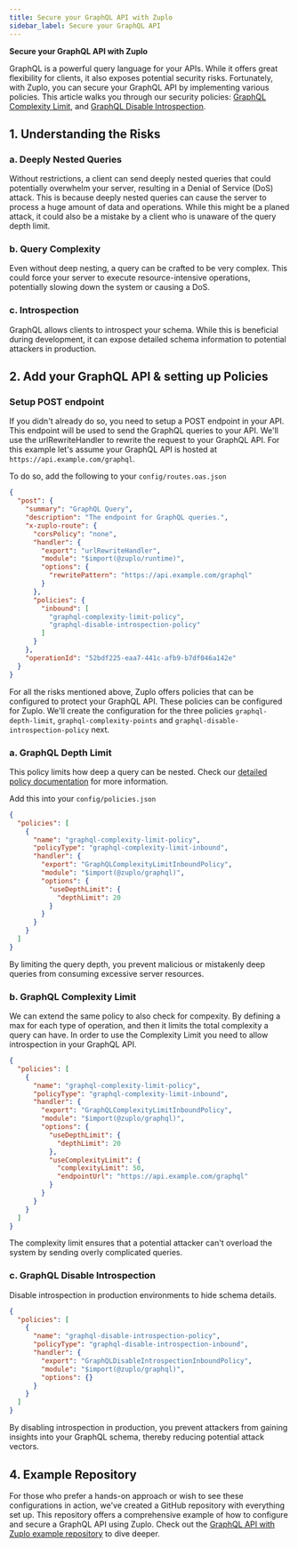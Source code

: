 ```yaml
---
title: Secure your GraphQL API with Zuplo
sidebar_label: Secure your GraphQL API
---
```


**Secure your GraphQL API with Zuplo**

GraphQL is a powerful query language for your APIs. While it offers great
flexibility for clients, it also exposes potential security risks. Fortunately,
with Zuplo, you can secure your GraphQL API by implementing various policies.
This article walks you through our security policies:
[GraphQL Complexity Limit](/docs/policies/graphql-complexity-limit-inbound), and
[GraphQL Disable Introspection](/docs/policies/graphql-disable-introspection-inbound).

## 1. Understanding the Risks

### a. Deeply Nested Queries

Without restrictions, a client can send deeply nested queries that could
potentially overwhelm your server, resulting in a Denial of Service (DoS)
attack. This is because deeply nested queries can cause the server to process a
huge amount of data and operations. While this might be a planed attack, it
could also be a mistake by a client who is unaware of the query depth limit.

### b. Query Complexity

Even without deep nesting, a query can be crafted to be very complex. This could
force your server to execute resource-intensive operations, potentially slowing
down the system or causing a DoS.

### c. Introspection

GraphQL allows clients to introspect your schema. While this is beneficial
during development, it can expose detailed schema information to potential
attackers in production.

## 2. Add your GraphQL API & setting up Policies

### Setup POST endpoint

If you didn't already do so, you need to setup a POST endpoint in your API. This
endpoint will be used to send the GraphQL queries to your API. We'll use the
urlRewriteHandler to rewrite the request to your GraphQL API. For this example
let's assume your GraphQL API is hosted at `https://api.example.com/graphql`.

To do so, add the following to your `config/routes.oas.json`

```json
{
  "post": {
    "summary": "GraphQL Query",
    "description": "The endpoint for GraphQL queries.",
    "x-zuplo-route": {
      "corsPolicy": "none",
      "handler": {
        "export": "urlRewriteHandler",
        "module": "$import(@zuplo/runtime)",
        "options": {
          "rewritePattern": "https://api.example.com/graphql"
        }
      },
      "policies": {
        "inbound": [
          "graphql-complexity-limit-policy",
          "graphql-disable-introspection-policy"
        ]
      }
    },
    "operationId": "52bdf225-eaa7-441c-afb9-b7df046a142e"
  }
}
```

For all the risks mentioned above, Zuplo offers policies that can be configured
to protect your GraphQL API. These policies can be configured for Zuplo. We'll
create the configuration for the three policies `graphql-depth-limit`,
`graphql-complexity-points` and `graphql-disable-introspection-policy` next.

### a. GraphQL Depth Limit

This policy limits how deep a query can be nested. Check our
[detailed policy documentation](/docs/policies/graphql-complexity-limit-inbound)
for more information.

Add this into your `config/policies.json`

```json
{
  "policies": [
    {
      "name": "graphql-complexity-limit-policy",
      "policyType": "graphql-complexity-limit-inbound",
      "handler": {
        "export": "GraphQLComplexityLimitInboundPolicy",
        "module": "$import(@zuplo/graphql)",
        "options": {
          "useDepthLimit": {
            "depthLimit": 20
          }
        }
      }
    }
  ]
}
```

By limiting the query depth, you prevent malicious or mistakenly deep queries
from consuming excessive server resources.

### b. GraphQL Complexity Limit

We can extend the same policy to also check for compexity. By defining a max for
each type of operation, and then it limits the total complexity a query can
have. In order to use the Complexity Limit you need to allow introspection in
your GraphQL API.

```json
{
  "policies": [
    {
      "name": "graphql-complexity-limit-policy",
      "policyType": "graphql-complexity-limit-inbound",
      "handler": {
        "export": "GraphQLComplexityLimitInboundPolicy",
        "module": "$import(@zuplo/graphql)",
        "options": {
          "useDepthLimit": {
            "depthLimit": 20
          },
          "useComplexityLimit": {
            "complexityLimit": 50,
            "endpointUrl": "https://api.example.com/graphql"
          }
        }
      }
    }
  ]
}
```

The complexity limit ensures that a potential attacker can't overload the system
by sending overly complicated queries.

### c. GraphQL Disable Introspection

Disable introspection in production environments to hide schema details.

```json
{
  "policies": [
    {
      "name": "graphql-disable-introspection-policy",
      "policyType": "graphql-disable-introspection-inbound",
      "handler": {
        "export": "GraphQLDisableIntrospectionInboundPolicy",
        "module": "$import(@zuplo/graphql)",
        "options": {}
      }
    }
  ]
}
```

By disabling introspection in production, you prevent attackers from gaining
insights into your GraphQL schema, thereby reducing potential attack vectors.

## 4. Example Repository

For those who prefer a hands-on approach or wish to see these configurations in
action, we've created a GitHub repository with everything set up. This
repository offers a comprehensive example of how to configure and secure a
GraphQL API using Zuplo. Check out the
[GraphQL API with Zuplo example repository](https://github.com/zuplo/zuplo-graphql-example)
to dive deeper.
